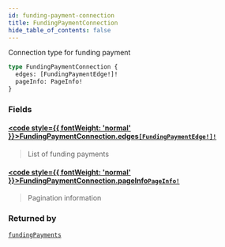 ```yaml
---
id: funding-payment-connection
title: FundingPaymentConnection
hide_table_of_contents: false
---
```








Connection type for funding payment

```graphql
type FundingPaymentConnection {
  edges: [FundingPaymentEdge!]!
  pageInfo: PageInfo!
}
```


### Fields

#### [<code style={{ fontWeight: 'normal' }}>FundingPaymentConnection.<b>edges</b></code>](#)<Bullet />[`[FundingPaymentEdge!]!`](/testnet/api/graphql/objects/funding-payment-edge) <Badge class="secondary" text="non-null"/> <Badge class="secondary" text="object"/>
> List of funding payments
> 

#### [<code style={{ fontWeight: 'normal' }}>FundingPaymentConnection.<b>pageInfo</b></code>](#)<Bullet />[`PageInfo!`](/testnet/api/graphql/objects/page-info) <Badge class="secondary" text="non-null"/> <Badge class="secondary" text="object"/>
> Pagination information
> 



### Returned by

[`fundingPayments`](/testnet/api/graphql/queries/funding-payments)  <Badge class="secondary" text="query"/>



